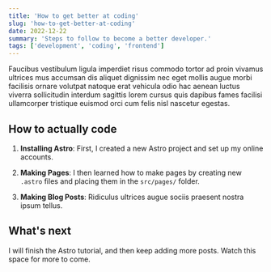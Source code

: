 ```yaml
---
title: 'How to get better at coding'
slug: 'how-to-get-better-at-coding'
date: 2022-12-22
summary: 'Steps to follow to become a better developer.'
tags: ['development', 'coding', 'frontend']
---
```

Faucibus vestibulum ligula imperdiet risus commodo tortor ad proin vivamus ultrices mus accumsan dis aliquet dignissim nec eget mollis augue morbi facilisis ornare volutpat natoque erat vehicula odio hac aenean luctus viverra sollicitudin interdum sagittis lorem cursus quis dapibus fames facilisi ullamcorper tristique euismod orci cum felis nisl nascetur egestas.

## How to actually code

1. **Installing Astro**: First, I created a new Astro project and set up my online accounts.

2. **Making Pages**: I then learned how to make pages by creating new `.astro` files and placing them in the `src/pages/` folder.

3. **Making Blog Posts**: Ridiculus ultrices augue sociis praesent nostra ipsum tellus.

## What's next

I will finish the Astro tutorial, and then keep adding more posts. Watch this space for more to come.
